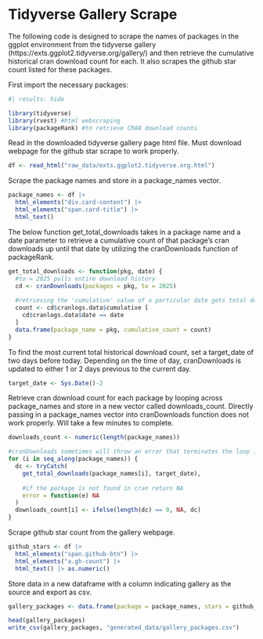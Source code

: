 # Tidyverse Gallery Scrape

The following code is designed to scrape the names of packages in the ggplot environment from the tidyverse gallery (https://exts.ggplot2.tidyverse.org/gallery/) and then retrieve the cumulative historical cran download count for each. It also scrapes the github star count listed for these packages.

First import the necessary packages:

```r
#| results: hide

library(tidyverse)
library(rvest) #html webscraping
library(packageRank) #to retrieve CRAN download counts
```

Read in the downloaded tidyverse gallery page html file. Must download webpage for the github star scrape to work properly.

```r
df <- read_html("raw_data/exts.ggplot2.tidyverse.org.html")
```

Scrape the package names and store in a package_names vector.

```r
package_names <- df |>
  html_elements("div.card-content") |> 
  html_elements("span.card-title") |> 
  html_text()
```

The below function get_total_downloads takes in a package name and a date parameter to retrieve a cumulative count of that package's cran downloads up until that date by utilizing the cranDownloads function of packageRank.

```r
get_total_downloads <- function(pkg, date) {
  #to = 2025 pulls entire download history
  cd <- cranDownloads(packages = pkg, to = 2025) 
  
  #retrieving the 'cumulative' value of a particular date gets total download    count up to that date
  count <- cd$cranlogs.data$cumulative [ 
    cd$cranlogs.data$date == date 
  ]
  data.frame(package_name = pkg, cumulative_count = count)
}
```

To find the most current total historical download count, set a target_date of two days before today. Depending on the time of day, cranDownloads is updated to either 1 or 2 days previous to the current day.

```r
target_date <- Sys.Date()-2
```

Retrieve cran download count for each package by looping across package_names and store in a new vector called downloads_count. Directly passing in a package_names vector into cranDownloads function does not work properly. Will take a few minutes to complete.

```r
downloads_count <- numeric(length(package_names))

#cranDownloads sometimes will throw an error that terminates the loop if not handled properly
for (i in seq_along(package_names)) {
  dc <- tryCatch(
    get_total_downloads(package_names[i], target_date),
    
    #if the package is not found in cran return NA
    error = function(e) NA
  )
  downloads_count[i] <- ifelse(length(dc) == 0, NA, dc)
}
```

Scrape github star count from the gallery webpage.

```r
github_stars <- df |> 
  html_elements("span.github-btn") |>
  html_elements("a.gh-count") |> 
  html_text() |> as.numeric()
```

Store data in a new dataframe with a column indicating gallery as the source and export as csv.

```r
gallery_packages <- data.frame(package = package_names, stars = github_stars, downloads = downloads_count, gallery = TRUE)

head(gallery_packages)
write_csv(gallery_packages, "generated_data/gallery_packages.csv")
```
